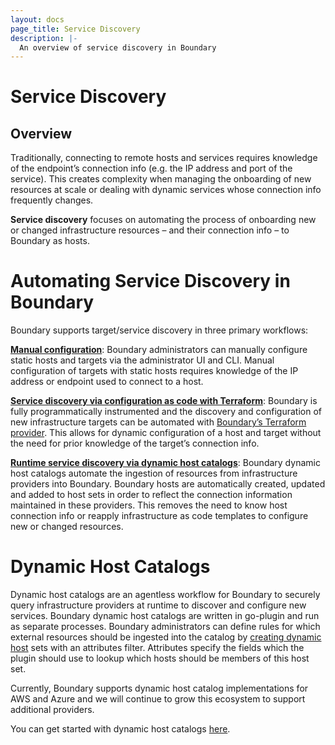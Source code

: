```yaml
---
layout: docs
page_title: Service Discovery
description: |-
  An overview of service discovery in Boundary
---
```


# Service Discovery

## Overview
Traditionally, connecting to remote hosts and services requires knowledge of 
the endpoint’s connection info (e.g. the IP address and port of the service). 
This creates complexity when managing the onboarding of new resources at scale
or dealing with dynamic services whose connection info frequently changes.

**Service discovery** focuses on automating the process of onboarding new or 
changed infrastructure resources – and their connection info – to Boundary 
as hosts.

# Automating Service Discovery in Boundary

Boundary supports target/service discovery in three primary workflows: 

**[Manual configuration](/boundary/tutorials/oss-administration/oss-manage-targets)**: 
Boundary administrators can manually configure static 
hosts and targets via the administrator UI and CLI. Manual configuration of 
targets with static hosts requires knowledge of the IP address or endpoint used 
to connect to a host.

**[Service discovery via configuration as code with Terraform](/boundary/tutorials/oss-getting-started/oss-getting-started-config)**: 
Boundary is fully programmatically instrumented and the discovery and configuration of new 
infrastructure targets can be automated with 
[Boundary’s Terraform provider](https://registry.terraform.io/providers/hashicorp/boundary/latest/docs). 
This allows for dynamic configuration of a host and target without the need 
for prior knowledge of the target’s connection info. 

**[Runtime service discovery via dynamic host catalogs](/boundary/tutorials/access-management/azure-host-catalogs)**: 
Boundary dynamic host catalogs automate the ingestion of resources from 
infrastructure providers into Boundary. Boundary hosts are automatically 
created, updated and added to host sets in order to reflect the connection 
information maintained in these providers. This removes the need to know 
host connection info or reapply infrastructure as code templates to 
configure new or changed resources.

# Dynamic Host Catalogs
Dynamic host catalogs are an agentless workflow for Boundary to 
securely query infrastructure providers at runtime to discover and configure 
new services. Boundary dynamic host catalogs are written in go-plugin and run 
as separate processes. Boundary administrators can define rules for which 
external resources should be ingested into the catalog by 
[creating dynamic host](/boundary/docs/concepts/domain-model/host-sets)
 sets with an attributes filter. Attributes specify the fields which the plugin 
 should use to lookup which hosts should be members of this host set.

Currently, Boundary supports dynamic host catalog implementations for AWS and 
Azure and we will continue to grow this ecosystem to support additional providers. 

You can get started with dynamic host catalogs [here](/boundary/tutorials/access-management/azure-host-catalogs).
